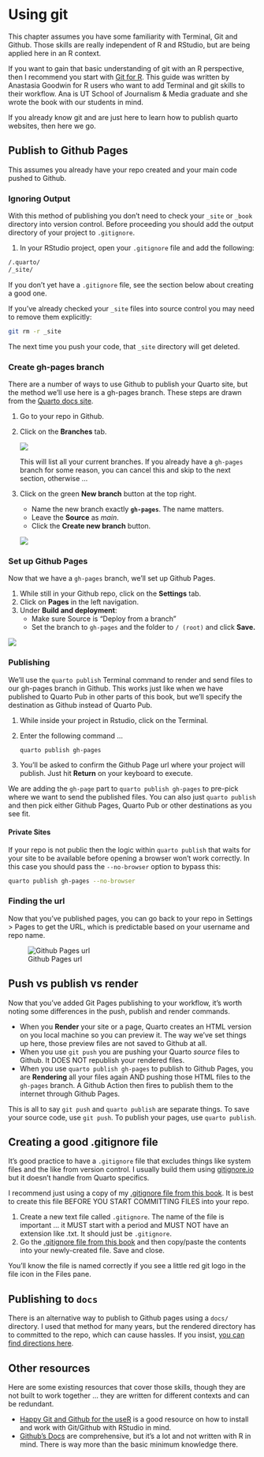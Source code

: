 # Using git

This chapter assumes you have some familiarity with Terminal, Git and Github. Those skills are really independent of R and RStudio, but are being applied here in an R context.

If you want to gain that basic understanding of git with an R perspective, then I recommend you start with [Git for R](https://utdata.github.io/git-for-r/). This guide was written by Anastasia Goodwin for R users who want to add Terminal and git skills to their workflow. Ana is UT School of Journalism & Media graduate and she wrote the book with our students in mind.

If you already know git and are just here to learn how to publish quarto websites, then here we go.

## Publish to Github Pages

This assumes you already have your repo created and your main code pushed to Github.

### Ignoring Output

With this method of publishing you don't need to check your `_site` or `_book` directory into version control. Before proceeding you should add the output directory of your project to `.gitignore`.

1.  In your RStudio project, open your `.gitignore` file and add the following:

``` .bash
/.quarto/
/_site/
```

If you don't yet have a `.gitignore` file, see the section below about creating a good one.

If you've already checked your `_site` files into source control you may need to remove them explicitly:

``` .bash
git rm -r _site
```

The next time you push your code, that `_site` directory will get deleted.

### Create gh-pages branch

There are a number of ways to use Github to publish your Quarto site, but the method we'll use here is a gh-pages branch. These steps are drawn from the [Quarto docs site](https://quarto.org/docs/publishing/github-pages.html#publish-command).

1.  Go to your repo in Github.
2.  Click on the **Branches** tab.

    ![](images/click-branches.png)

    This will list all your current branches. If you already have a `gh-pages` branch for some reason, you can cancel this and skip to the next section, otherwise ...

3.  Click on the green **New branch** button at the top right.
    - Name the new branch exactly **`gh-pages`**. The name matters.
    - Leave the **Source** as *main*.
    - Click the **Create new branch** button.

    ![](images/create-gh-pages.png)

### Set up Github Pages

Now that we have a `gh-pages` branch, we'll set up Github Pages.

1.  While still in your Github repo, click on the **Settings** tab.
2.  Click on **Pages** in the left navigation.
3.  Under **Build and deployment**:
    -   Make sure Source is "Deploy from a branch"
    -   Set the branch to `gh-pages` and the folder to `/ (root)` and click **Save.**

![](images/git-set-pages-docs.png)

### Publishing

We'll use the `quarto publish` Terminal command to render and send files to our gh-pages branch in Github. This works just like when we have published to Quarto Pub in other parts of this book, but we'll specify the destination as Github instead of Quarto Pub.

1.  While inside your project in Rstudio, click on the Terminal.

2.  Enter the following command ...

    ``` .bash
    quarto publish gh-pages
    ```

3.  You'll be asked to confirm the Github Page url where your project will publish. Just hit **Return** on your keyboard to execute.

::: callout-tip
We are adding the `gh-page` part to `quarto publish gh-pages` to pre-pick where we want to send the published files. You can also just `quarto publish` and then pick either Github Pages, Quarto Pub or other destinations as you see fit.
:::

#### Private Sites

If your repo is not public then the logic within `quarto publish` that waits for your site to be available before opening a browser won't work correctly. In this case you should pass the `--no-browser` option to bypass this:

``` .bash
quarto publish gh-pages --no-browser
```

### Finding the url

Now that you've published pages, you can go back to your repo in Settings > Pages to get the URL, which is predictable based on your username and repo name.

![Github Pages url](images/git-pages-url.png)

## Push vs publish vs render

Now that you've added Git Pages publishing to your workflow, it's worth noting some differences in the push, publish and render commands.

-   When you **Render** your site or a page, Quarto creates an HTML version on you local machine so you can preview it. The way we've set things up here, those preview files are not saved to Github at all.
-   When you use `git push` you are pushing your Quarto _source_ files to Github. It DOES NOT republish your rendered files.
-   When you use `quarto publish gh-pages` to publish to Github Pages, you are **Rendering** all your files again AND pushing those HTML files to the `gh-pages` branch. A Github Action then fires to publish them to the internet through Github Pages.

This is all to say `git push` and `quarto publish` are separate things. To save your source code, use `git push`. To publish your pages, use `quarto publish`.

## Creating a good .gitignore file

It's good practice to have a `.gitignore` file that excludes things like system files and the like from version control. I usually build them using [gitignore.io](https://gitignore.io) but it doesn't handle from Quarto specifics.

I recommend just using a copy of my [.gitignore file from this book](.gitignore). It is best to create this file BEFORE YOU START COMMITTING FILES into your repo.

1.  Create a new text file called `.gitignore`. The name of the file is important ... it MUST start with a period and MUST NOT have an extension like .txt. It should just be `.gitignore`.
2.  Go the [.gitignore file from this book](.gitignore) and then copy/paste the contents into your newly-created file. Save and close.

You'll know the file is named correctly if you see a little red git logo in the file icon in the Files pane.

## Publishing to `docs`

There is an alternative way to publish to Github pages using a `docs/` directory. I used that method for many years, but the rendered directory has to committed to the repo, which can cause hassles. If you insist, [you can find directions here](https://quarto.org/docs/publishing/github-pages.html#render-to-docs).

## Other resources

Here are some existing resources that cover those skills, though they are not built to work together ... they are written for different contexts and can be redundant.

-   [Happy Git and Github for the useR](https://happygitwithr.com/) is a good resource on how to install and work with Git/Github with RStudio in mind.
-   [Github's Docs](https://docs.github.com/en/get-started/start-your-journey/about-github-and-git) are comprehensive, but it's a lot and not written with R in mind. There is way more than the basic minimum knowledge there.

